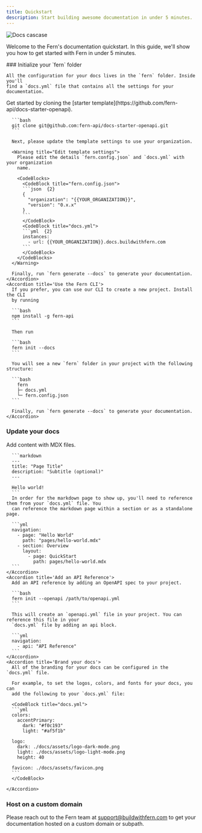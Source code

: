 ```yaml
---
title: Quickstart
description: Start building awesome documentation in under 5 minutes.
---
```


<img alt="Docs cascase" src="./docs-cascade.png" />

Welcome to the Fern's documentation quickstart. In this guide, we'll show you how to 
get started with Fern in under 5 minutes. 

<Steps>
  ### Initialize your `fern` folder
    
    All the configuration for your docs lives in the `fern` folder. Inside you'll 
    find a `docs.yml` file that contains all the settings for your documentation.  

  <AccordionGroup>
    <Accordion title='Clone the starter repository'>
      Get started by cloning the [starter template](https://github.com/fern-api/docs-starter-openapi). 

      ```bash
      git clone git@github.com:fern-api/docs-starter-openapi.git
      ```

      Next, please update the template settings to use your organization.

      <Warning title="Edit template settings">
        Please edit the details `fern.config.json` and `docs.yml` with your organization 
        name. 

        <CodeBlocks>
          <CodeBlock title="fern.config.json">
          ```json  {2}
          {
            "organization": "{{YOUR_ORGANIZATION}}",
            "version": "0.x.x"
          }
          ```
          </CodeBlock>
          <CodeBlock title="docs.yml">
          ```yml  {2}
          instances:
            - url: {{YOUR_ORGANIZATION}}.docs.buildwithfern.com
          ```
          </CodeBlock>          
        </CodeBlocks>
      </Warning>

      Finally, run `fern generate --docs` to generate your documentation.
    </Accordion>
    <Accordion title='Use the Fern CLI'>
      If you prefer, you can use our CLI to create a new project. Install the CLI
      by running 

      ```bash
      npm install -g fern-api
      ```

      Then run 

      ```bash
      fern init --docs
      ```

      You will see a new `fern` folder in your project with the following structure:

      ```bash
        fern
        ├─ docs.yml
        └─ fern.config.json
      ```

      Finally, run `fern generate --docs` to generate your documentation.
    </Accordion>
  </AccordionGroup>

  ### Update your docs

  <AccordionGroup>
    <Accordion title='Add content'>
      Add content with MDX files. 
  
      ```markdown
      ---
      title: "Page Title"
      description: "Subtitle (optional)" 
      ---

      Hello world! 
      ```
      In order for the markdown page to show up, you'll need to reference them from your `docs.yml` file. You 
      can reference the markdown page within a section or as a standalone page.

      ```yml
      navigation: 
        - page: "Hello World"
          path: "pages/hello-world.mdx"
        - section: Overview
          layout:  
            - page: QuickStart
              path: pages/hello-world.mdx
      ```
    </Accordion>
    <Accordion title='Add an API Reference'>
      Add an API reference by adding an OpenAPI spec to your project. 

      ```bash
      fern init --openapi /path/to/openapi.yml
      ```

      This will create an `openapi.yml` file in your project. You can reference this file in your
      `docs.yml` file by adding an api block. 

      ```yml
      navigation: 
        - api: "API Reference"
      ```
    </Accordion>
    <Accordion title='Brand your docs'>
      All of the branding for your docs can be configured in the `docs.yml` file. 

      For example, to set the logos, colors, and fonts for your docs, you can 
      add the following to your `docs.yml` file:

      <CodeBlock title="docs.yml">
      ```yml
      colors:
        accentPrimary:
          dark: "#f0c193"
          light: "#af5f1b"

      logo:
        dark: ./docs/assets/logo-dark-mode.png
        light: ./docs/assets/logo-light-mode.png
        height: 40

      favicon: ./docs/assets/favicon.png
      ```
      </CodeBlock>

    </Accordion>
  </AccordionGroup>
  
  ### Host on a custom domain

  Please reach out to the Fern team at support@buildwithfern.com to get your documentation 
  hosted on a custom domain or subpath. 

</Steps>